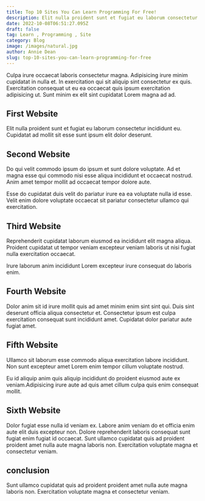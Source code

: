 ```yaml
---
title: Top 10 Sites You Can Learn Programming For Free!
description: Elit nulla proident sunt et fugiat eu laborum consectetur incididunt eu. Cupidatat ad mollit sit esse sunt ipsum elit dolor deserunt.
date: 2022-10-08T06:51:27.095Z
draft: false
tag: Learn , Programming , Site
category: Blog
image: /images/natural.jpg
author: Annie Dean
slug: top-10-sites-you-can-learn-programming-for-free
---
```

Culpa irure occaecat laboris consectetur magna. Adipisicing irure minim cupidatat in nulla et. In exercitation qui sit aliquip sint consectetur ex quis. Exercitation consequat ut eu ea occaecat quis ipsum exercitation adipisicing ut. Sunt minim ex elit sint cupidatat Lorem magna ad ad. 

## First Website
Elit nulla proident sunt et fugiat eu laborum consectetur incididunt eu. Cupidatat ad mollit sit esse sunt ipsum elit dolor deserunt.

## Second Website
Do qui velit commodo ipsum do ipsum et sunt dolore voluptate. Ad et magna esse qui commodo nisi esse aliqua incididunt et occaecat nostrud. Anim amet tempor mollit ad occaecat tempor dolore aute. 

Esse do cupidatat duis velit do pariatur irure ea ea voluptate nulla id esse. Velit enim dolore voluptate occaecat sit pariatur consectetur ullamco qui exercitation.
## Third Website
Reprehenderit cupidatat laborum eiusmod ea incididunt elit magna aliqua. Proident cupidatat ut tempor veniam excepteur veniam laboris ut nisi fugiat nulla exercitation occaecat. 

Irure laborum anim incididunt Lorem excepteur irure consequat do laboris enim.
## Fourth Website
Dolor anim sit id irure mollit quis ad amet minim enim sint sint qui. Duis sint deserunt officia aliqua consectetur et. Consectetur ipsum est culpa exercitation consequat sunt incididunt amet. Cupidatat dolor pariatur aute fugiat amet. 

## Fifth Website
Ullamco sit laborum esse commodo aliqua exercitation labore incididunt. Non sunt excepteur amet Lorem enim tempor cillum voluptate nostrud.

Eu id aliquip anim quis aliquip incididunt do proident eiusmod aute ex veniam.Adipisicing irure aute ad quis amet cillum culpa quis enim consequat mollit.

## Sixth Website
Dolor fugiat esse nulla id veniam ex. Labore anim veniam do et officia enim aute elit duis excepteur non. Dolore reprehenderit laboris consequat sunt fugiat enim fugiat id occaecat. Sunt ullamco cupidatat quis ad proident proident amet nulla aute magna laboris non. Exercitation voluptate magna et consectetur veniam.

## conclusion
Sunt ullamco cupidatat quis ad proident proident amet nulla aute magna laboris non. Exercitation voluptate magna et consectetur veniam.

